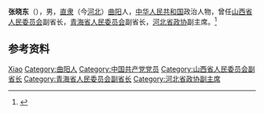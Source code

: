 {{Otheruses|other=名为张晓东的其他人物|张晓东}}

'''张晓东'''（{{bd|1909年||1988年}}），男，[[直隶|直隶]]（今[[河北|河北]]）[[曲阳|曲阳]]人，[[中华人民共和国|中华人民共和国]]政治人物，曾任[[山西省人民委员会|山西省人民委员会]]副省长，[[青海省人民委员会|青海省人民委员会]]副省长，[[河北省政协|河北省政协]]副主席。<ref>{{Cite book|title=中华人民共和国职官志|author=何虎生, 李耀东, 向常福主编|publisher=中国社会出版社|year=2003|isbn=9787800883934|location=北京|pages=}}</ref>

== 参考资料 ==
{{reflist}}

{{中国人物小作品}}

{{Authority control}}
{{DEFAULTSORT:Zhang张}}
[[Category:张姓|Xiao]]
[[Category:曲阳人|Category:曲阳人]]
[[Category:中国共产党党员|Category:中国共产党党员]]
[[Category:山西省人民委员会副省长|Category:山西省人民委员会副省长]]
[[Category:青海省人民委员会副省长|Category:青海省人民委员会副省长]]
[[Category:河北省政协副主席|Category:河北省政协副主席]]